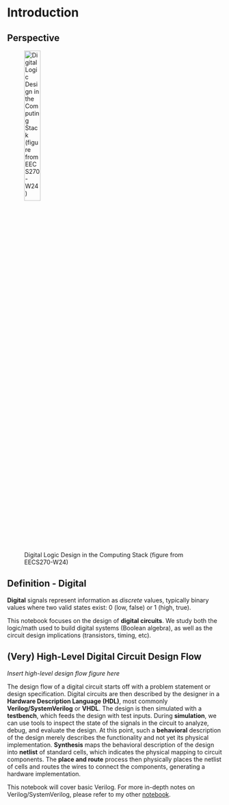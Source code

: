 # Introduction

## Perspective

![Digital Logic Design in the Computing Stack (figure from EECS270-W24)](images/intro/computing-stack.png){#fig-label fig-align="center" width="30%"}


::: {#nte-binary-def .callout-note}
## Definition - Digital
**Digital** signals represent information as *discrete* values, typically binary values where two valid states exist: 0 (low, false) or 1 (high, true).
:::

This notebook focuses on the design of **digital circuits**. We study both the logic/math used to build digital systems (Boolean algebra), as well as the circuit design implications (transistors, timing, etc). 


## (Very) High-Level Digital Circuit Design Flow

*Insert high-level design flow figure here*

The design flow of a digital circuit starts off with a problem statement or design specification. Digital circuits are then described by the designer in a **Hardware Description Language (HDL)**, most commonly **Verilog/SystemVerilog** or **VHDL**. The design is then simulated with a **testbench**, which feeds the design with test inputs. During **simulation**, we can use tools to inspect the state of the signals in the circuit to analyze, debug, and evaluate the design. At this point, such a **behavioral** description of the design merely describes the functionality and not yet its physical implementation. **Synthesis** maps the behavioral description of the design into **netlist** of standard cells, which indicates the physical mapping to circuit components. The **place and route** process then physically places the netlist of cells and routes the wires to connect the components, generating a hardware implementation.

This notebook will cover basic Verilog. For more in-depth notes on Verilog/SystemVerilog, please refer to my other [notebook]().